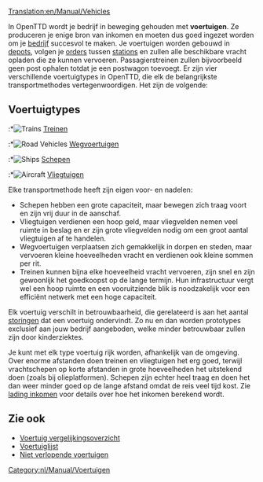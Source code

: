 [[Translation:en/Manual/Vehicles]]
{{nl/Manual/Inhoudsopgave}}

In OpenTTD wordt je bedrijf in beweging gehouden met '''voertuigen'''. Ze produceren je enige bron van inkomen en moeten dus goed ingezet worden om je [[nl/Manual/Bedrijf|bedrijf]] succesvol te maken. Je voertuigen worden gebouwd in [[nl/Manual/Depots|depots]], volgen je [[nl/Manual/Orders|orders]] tussen [[nl/Manual/Stations|stations]] en zullen alle beschikbare vracht opladen die ze kunnen vervoeren. Passagierstreinen zullen bijvoorbeeld geen post ophalen totdat je een postwagon toevoegt. Er zijn vier verschillende voertuigtypes in OpenTTD, die elk de belangrijkste transportmethodes vertegenwoordigen. Het zijn de volgende:

== Voertuigtypes ==
:*[[File:en/Manual/Manual html m16a497ce.png|Trains]] [[nl/Manual/Treinen|Treinen]]
:*[[File:en/Manual/Manual html m3518e48c.png|Road Vehicles]] [[nl/Manual/Wegvoertuigen|Wegvoertuigen]]
:*[[File:en/Manual/Manual html 53123a33.png|Ships]] [[nl/Manual/Schepen|Schepen]]
:*[[File:en/Manual/Manual html 442702e6.png|Aircraft]] [[nl/Manual/Vliegtuigen|Vliegtuigen]]

Elke transportmethode heeft zijn eigen voor- en nadelen:
*Schepen hebben een grote capaciteit, maar bewegen zich traag voort en zijn vrij duur in de aanschaf.
*Vliegtuigen verdienen een hoop geld, maar vliegvelden nemen veel ruimte in beslag en er zijn grote vliegvelden nodig om een groot aantal vliegtuigen af te handelen.
*Wegvoertuigen verplaatsen zich gemakkelijk in dorpen en steden, maar vervoeren kleine hoeveelheden vracht en verdienen ook kleine sommen per rit.
*Treinen kunnen bijna elke hoeveelheid vracht vervoeren, zijn snel en zijn gewoonlijk het goedkoopst op de lange termijn. Hun infrastructuur vergt wel een hoop ruimte en een vooruitziende blik is noodzakelijk voor een efficiënt netwerk met een hoge capaciteit.

Elk voertuig verschilt in betrouwbaarheid, die gerelateerd is aan het aantal [[nl/Archive/Manual/Defecten|storingen]] dat een voertuig ondervindt. Zo nu en dan worden prototypes exclusief aan jouw bedrijf aangeboden, welke minder betrouwbaar zullen zijn door kinderziektes.

Je kunt met elk type voertuig rijk worden, afhankelijk van de omgeving. Over enorme afstanden doen treinen en vliegtuigen het erg goed, terwijl vrachtschepen op korte afstanden in grote hoeveelheden het uitstekend doen (zoals bij olieplatformen). Schepen zijn echter heel traag en doen het dan weer minder goed op de lange afstand omdat de reis veel tijd kost. Zie [[nl/Lading inkomen|lading inkomen]] voor details over hoe het inkomen berekend wordt.

==Zie ook==
*[[nl/Manual/Base Set/Voertuigenvergelijkingstabel|Voertuig vergelijkingsoverzicht]]
*[[nl/Manual/Voertuiglijst|Voertuiglijst]]
*[[nl/Niet verlopende voertuigen|Niet verlopende voertuigen]]
[[Category:nl/Manual/Voertuigen]]